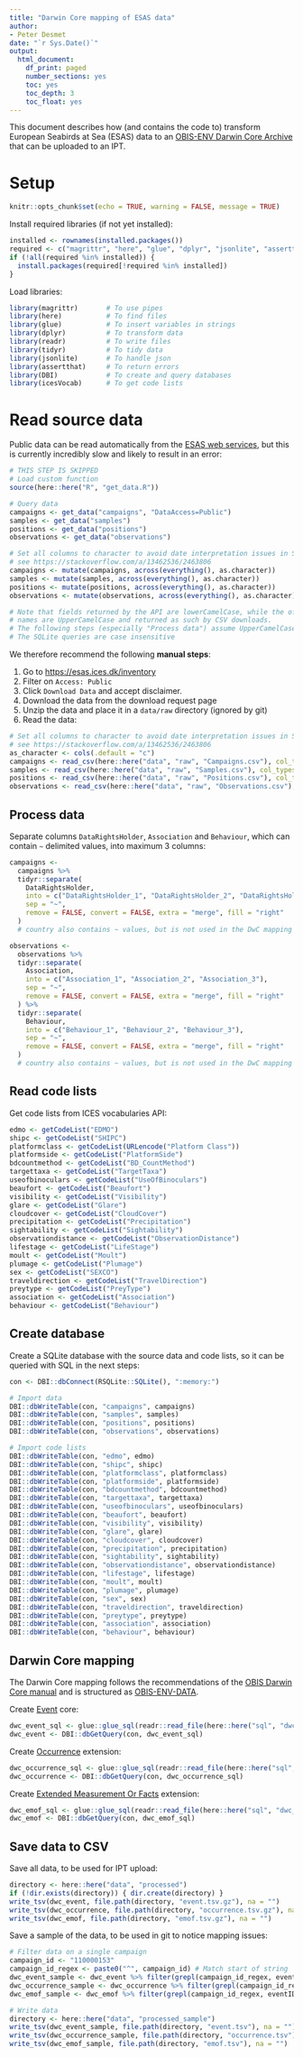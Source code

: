 ```yaml
---
title: "Darwin Core mapping of ESAS data"
author:
- Peter Desmet
date: "`r Sys.Date()`"
output:
  html_document:
    df_print: paged
    number_sections: yes
    toc: yes
    toc_depth: 3
    toc_float: yes
---
```


This document describes how (and contains the code to) transform European Seabirds at Sea (ESAS) data to an [OBIS-ENV Darwin Core Archive](https://obis.org/manual/dataformat/#obis-env-data) that can be uploaded to an IPT.

# Setup 

```r
knitr::opts_chunk$set(echo = TRUE, warning = FALSE, message = TRUE)
```

Install required libraries (if not yet installed):

```r
installed <- rownames(installed.packages())
required <- c("magrittr", "here", "glue", "dplyr", "jsonlite", "assertthat", "readr", "tidyr", "DBI", "icesVocab")
if (!all(required %in% installed)) {
  install.packages(required[!required %in% installed])
}
```

Load libraries:

```r
library(magrittr)       # To use pipes
library(here)           # To find files
library(glue)           # To insert variables in strings
library(dplyr)          # To transform data
library(readr)          # To write files
library(tidyr)          # To tidy data
library(jsonlite)       # To handle json
library(assertthat)     # To return errors
library(DBI)            # To create and query databases
library(icesVocab)      # To get code lists
```

# Read source data

Public data can be read automatically from the [ESAS web services](https://esas.ices.dk/webservices), but this is currently incredibly slow and likely to result in an error:

```r
# THIS STEP IS SKIPPED
# Load custom function
source(here::here("R", "get_data.R"))

# Query data
campaigns <- get_data("campaigns", "DataAccess=Public")
samples <- get_data("samples")
positions <- get_data("positions")
observations <- get_data("observations")

# Set all columns to character to avoid date interpretation issues in SQLite
# see https://stackoverflow.com/a/13462536/2463806
campaigns <- mutate(campaigns, across(everything(), as.character))
samples <- mutate(samples, across(everything(), as.character))
positions <- mutate(positions, across(everything(), as.character))
observations <- mutate(observations, across(everything(), as.character))

# Note that fields returned by the API are lowerCamelCase, while the official 
# names are UpperCamelCase and returned as such by CSV downloads.
# The following steps (especially "Process data") assume UpperCamelCase
# The SQLite queries are case insensitive
```

We therefore recommend the following **manual steps**:

1. Go to <https://esas.ices.dk/inventory>
2. Filter on `Access: Public`
3. Click `Download Data` and accept disclaimer.
4. Download the data from the download request page
5. Unzip the data and place it in a `data/raw` directory (ignored by git)
6. Read the data:

```r
# Set all columns to character to avoid date interpretation issues in SQLite
# see https://stackoverflow.com/a/13462536/2463806
as_character <- cols(.default = "c")
campaigns <- read_csv(here::here("data", "raw", "Campaigns.csv"), col_types = as_character)
samples <- read_csv(here::here("data", "raw", "Samples.csv"), col_types = as_character)
positions <- read_csv(here::here("data", "raw", "Positions.csv"), col_types = as_character)
observations <- read_csv(here::here("data", "raw", "Observations.csv"), col_types = as_character)
```

## Process data

Separate columns `DataRightsHolder`, `Association` and `Behaviour`, which can contain `~` delimited values, into maximum 3 columns:

```r
campaigns <-
  campaigns %>%
  tidyr::separate(
    DataRightsHolder,
    into = c("DataRightsHolder_1", "DataRightsHolder_2", "DataRightsHolder_3"),
    sep = "~",
    remove = FALSE, convert = FALSE, extra = "merge", fill = "right"
  )
  # country also contains ~ values, but is not used in the DwC mapping
```

```r
observations <-
  observations %>%
  tidyr::separate(
    Association,
    into = c("Association_1", "Association_2", "Association_3"),
    sep = "~",
    remove = FALSE, convert = FALSE, extra = "merge", fill = "right"
  ) %>%
  tidyr::separate(
    Behaviour,
    into = c("Behaviour_1", "Behaviour_2", "Behaviour_3"),
    sep = "~",
    remove = FALSE, convert = FALSE, extra = "merge", fill = "right"
  )
  # country also contains ~ values, but is not used in the DwC mapping
```

## Read code lists

Get code lists from ICES vocabularies API:

```r
edmo <- getCodeList("EDMO")
shipc <- getCodeList("SHIPC")
platformclass <- getCodeList(URLencode("Platform Class"))
platformside <- getCodeList("PlatformSide")
bdcountmethod <- getCodeList("BD_CountMethod")
targettaxa <- getCodeList("TargetTaxa")
useofbinoculars <- getCodeList("UseOfBinoculars")
beaufort <- getCodeList("Beaufort")
visibility <- getCodeList("Visibility")
glare <- getCodeList("Glare")
cloudcover <- getCodeList("CloudCover")
precipitation <- getCodeList("Precipitation")
sightability <- getCodeList("Sightability")
observationdistance <- getCodeList("ObservationDistance")
lifestage <- getCodeList("LifeStage")
moult <- getCodeList("Moult")
plumage <- getCodeList("Plumage")
sex <- getCodeList("SEXCO")
traveldirection <- getCodeList("TravelDirection")
preytype <- getCodeList("PreyType")
association <- getCodeList("Association")
behaviour <- getCodeList("Behaviour")
```

## Create database

Create a SQLite database with the source data and code lists, so it can be queried with SQL in the next steps:

```r
con <- DBI::dbConnect(RSQLite::SQLite(), ":memory:")

# Import data
DBI::dbWriteTable(con, "campaigns", campaigns)
DBI::dbWriteTable(con, "samples", samples)
DBI::dbWriteTable(con, "positions", positions)
DBI::dbWriteTable(con, "observations", observations)

# Import code lists
DBI::dbWriteTable(con, "edmo", edmo)
DBI::dbWriteTable(con, "shipc", shipc)
DBI::dbWriteTable(con, "platformclass", platformclass)
DBI::dbWriteTable(con, "platformside", platformside)
DBI::dbWriteTable(con, "bdcountmethod", bdcountmethod)
DBI::dbWriteTable(con, "targettaxa", targettaxa)
DBI::dbWriteTable(con, "useofbinoculars", useofbinoculars)
DBI::dbWriteTable(con, "beaufort", beaufort)
DBI::dbWriteTable(con, "visibility", visibility)
DBI::dbWriteTable(con, "glare", glare)
DBI::dbWriteTable(con, "cloudcover", cloudcover)
DBI::dbWriteTable(con, "precipitation", precipitation)
DBI::dbWriteTable(con, "sightability", sightability)
DBI::dbWriteTable(con, "observationdistance", observationdistance)
DBI::dbWriteTable(con, "lifestage", lifestage)
DBI::dbWriteTable(con, "moult", moult)
DBI::dbWriteTable(con, "plumage", plumage)
DBI::dbWriteTable(con, "sex", sex)
DBI::dbWriteTable(con, "traveldirection", traveldirection)
DBI::dbWriteTable(con, "preytype", preytype)
DBI::dbWriteTable(con, "association", association)
DBI::dbWriteTable(con, "behaviour", behaviour)
```

## Darwin Core mapping

The Darwin Core mapping follows the recommendations of the [OBIS Darwin Core manual](https://obis.org/manual/darwincore/) and is structured as [OBIS-ENV-DATA](https://obis.org/manual/dataformat/#obis-env-data).

Create [Event](https://rs.gbif.org/core/dwc_event_2022-02-02.xml) core:

```r
dwc_event_sql <- glue::glue_sql(readr::read_file(here::here("sql", "dwc_event.sql")), .con = con)
dwc_event <- DBI::dbGetQuery(con, dwc_event_sql)
```

Create [Occurrence](https://rs.gbif.org/core/dwc_occurrence_2022-02-02.xml) extension:

```r
dwc_occurrence_sql <- glue::glue_sql(readr::read_file(here::here("sql", "dwc_occurrence.sql")), .con = con)
dwc_occurrence <- DBI::dbGetQuery(con, dwc_occurrence_sql)
```

Create [Extended Measurement Or Facts](https://rs.gbif.org/extension/obis/extended_measurement_or_fact.xml) extension:

```r
dwc_emof_sql <- glue::glue_sql(readr::read_file(here::here("sql", "dwc_emof.sql")), .con = con)
dwc_emof <- DBI::dbGetQuery(con, dwc_emof_sql)
```

## Save data to CSV

Save all data, to be used for IPT upload:

```r
directory <- here::here("data", "processed")
if (!dir.exists(directory)) { dir.create(directory) }
write_tsv(dwc_event, file.path(directory, "event.tsv.gz"), na = "")
write_tsv(dwc_occurrence, file.path(directory, "occurrence.tsv.gz"), na = "")
write_tsv(dwc_emof, file.path(directory, "emof.tsv.gz"), na = "")
```

Save a sample of the data, to be used in git to notice mapping issues:

```r
# Filter data on a single campaign
campaign_id <- "110000153"
campaign_id_regex <- paste0("^", campaign_id) # Match start of string
dwc_event_sample <- dwc_event %>% filter(grepl(campaign_id_regex, eventID))
dwc_occurrence_sample <- dwc_occurrence %>% filter(grepl(campaign_id_regex, eventID))
dwc_emof_sample <- dwc_emof %>% filter(grepl(campaign_id_regex, eventID))

# Write data
directory <- here::here("data", "processed_sample")
write_tsv(dwc_event_sample, file.path(directory, "event.tsv"), na = "")
write_tsv(dwc_occurrence_sample, file.path(directory, "occurrence.tsv"), na = "")
write_tsv(dwc_emof_sample, file.path(directory, "emof.tsv"), na = "")
```
